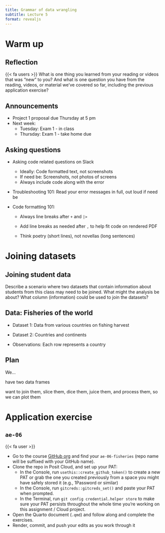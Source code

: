 ```yaml
---
title: Grammar of data wrangling
subtitle: Lecture 5
format: revealjs
---
```


# Warm up

## Reflection

::: question
{{< fa users >}} What is one thing you learned from your reading or videos that was "new" to you? And what is one question you have from the reading, videos, or material we've covered so far, including the previous application exercise?
:::

## Announcements

-   Project 1 proposal due Thursday at 5 pm
-   Next week:
    -   Tuesday: Exam 1 - in class
    -   Thursday: Exam 1 - take home due

## Asking questions

-   Asking code related questions on Slack

    -   Ideally: Code formatted text, not screenshots
    -   If need be: Screenshots, not photos of screens
    -   Always include code along with the error

-   Troubleshooting 101: Read your error messages in full, out loud if need be

-   Code formatting 101:

    -   Always line breaks after `+` and `|>`

    -   Add line breaks as needed after `,` to help fit code on rendered PDF

    -   Think poetry (short lines), not novellas (long sentences)

# Joining datasets

## Joining student data

::: task
Describe a scenario where two datasets that contain information about students from this class may need to be joined. What might the analysis be about? What column (information) could be used to join the datasets?
:::

## Data: Fisheries of the world

-   Dataset 1: Data from various countries on fishing harvest

-   Dataset 2: Countries and continents

-   Observations: Each row represents a country

## Plan

We...

have two data frames

want to join them, slice them, dice them, juice them, and process them, so we can plot them

# Application exercise

## `ae-06` {.smaller}

::: task
{{< fa user >}}

-   Go to the course [GitHub org](https://github.com/sta113-f23) and find your `ae-06-fisheries` (repo name will be suffixed with your GitHub name).
-   Clone the repo in Posit Cloud, and set up your PAT:
    -   In the Console, run `usethis::create_github_token()` to create a new PAT or grab the one you created previously from a space you might have safely stored it (e.g., 1Password or similar)
    -   In the Console, run `gitcreds::gitcreds_set()` and paste your PAT when prompted.
    -   In the Terminal, run `git config credential.helper store` to make sure your PAT persists throughout the whole time you're working on this assignment / Cloud project.
-   Open the Quarto document (`.qmd`) and follow along and complete the exercises.
-   Render, commit, and push your edits as you work through it
:::

